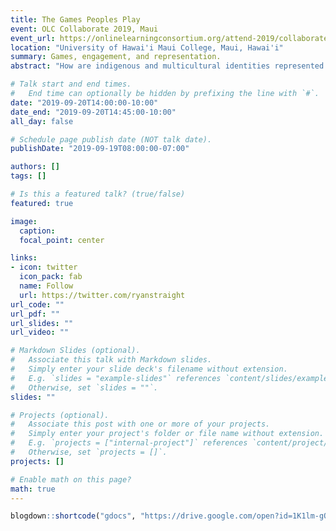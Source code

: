 ```yaml
---
title: The Games Peoples Play
event: OLC Collaborate 2019, Maui
event_url: https://onlinelearningconsortium.org/attend-2019/collaborate-maui/#topic3
location: "University of Hawai'i Maui College, Maui, Hawai'i"
summary: Games, engagement, and representation.
abstract: "How are indigenous and multicultural identities represented in video games? How can games be used to engage underrepresented groups and support deep learning in higher education? In this talk, Dr. Straight explores phenomena like gamification, game-based learning, and best practices for including these incredibly powerful but often mis- or under-utilized instructional strategies in supporting multicultural perspectives in education. He suggests ways in which, through these lenses, video games can create better understanding, engage underrepresented groups, and support more authentic learning experiences."

# Talk start and end times.
#   End time can optionally be hidden by prefixing the line with `#`.
date: "2019-09-20T14:00:00-10:00"
date_end: "2019-09-20T14:45:00-10:00"
all_day: false

# Schedule page publish date (NOT talk date).
publishDate: "2019-09-19T08:00:00-07:00"

authors: []
tags: []

# Is this a featured talk? (true/false)
featured: true

image:
  caption:
  focal_point: center

links:
- icon: twitter
  icon_pack: fab
  name: Follow
  url: https://twitter.com/ryanstraight
url_code: ""
url_pdf: ""
url_slides: ""
url_video: ""

# Markdown Slides (optional).
#   Associate this talk with Markdown slides.
#   Simply enter your slide deck's filename without extension.
#   E.g. `slides = "example-slides"` references `content/slides/example-slides.md`.
#   Otherwise, set `slides = ""`.
slides: ""

# Projects (optional).
#   Associate this post with one or more of your projects.
#   Simply enter your project's folder or file name without extension.
#   E.g. `projects = ["internal-project"]` references `content/project/deep-learning/index.md`.
#   Otherwise, set `projects = []`.
projects: []

# Enable math on this page?
math: true
---
```



```r
blogdown::shortcode("gdocs", "https://drive.google.com/open?id=1K1lm-gOU1b3XC2bWBkPjoGo--jxVLHbQpY_eLQqa28c")
```
